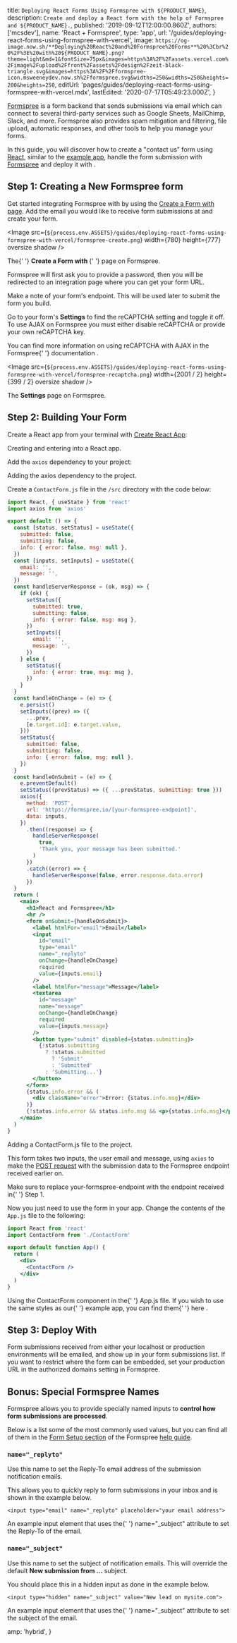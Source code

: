 
  title: `Deploying React Forms Using Formspree with ${PRODUCT_NAME}`,
  description: `Create and deploy a React form with the help of Formspree and ${PRODUCT_NAME}.`,
  published: '2019-09-12T12:00:00.860Z',
  authors: ['mcsdev'],
  name: 'React + Formspree',
  type: 'app',
  url: '/guides/deploying-react-forms-using-formspree-with-vercel',
  image: `https://og-image.now.sh/**Deploying%20React%20and%20Formspree%20Forms**%20%3Cbr%20%2F%3E%20with%20${PRODUCT_NAME}.png?theme=light&md=1&fontSize=75px&images=https%3A%2F%2Fassets.vercel.com%2Fimage%2Fupload%2Ffront%2Fassets%2Fdesign%2Fzeit-black-triangle.svg&images=https%3A%2F%2Fformspree-icon.msweeneydev.now.sh%2Fformspree.svg&widths=250&widths=250&heights=200&heights=250`,
  editUrl: 'pages/guides/deploying-react-forms-using-formspree-with-vercel.mdx',
  lastEdited: '2020-07-17T05:49:23.000Z',
}

[Formspree](https://formspree.io/) is a form backend that sends submissions via email which can connect to several third-party services such as Google Sheets, MailChimp, Slack, and more. Formspree also provides spam mitigation and filtering, file upload, automatic responses, and other tools to help you manage your forms.

In this guide, you will discover how to create a "contact us" form using [React](https://reactjs.org/), similar to the [example app](https://react-formspree.now-examples.now.sh/), handle the form submission with [Formspree](https://formspree.io/) and deploy it with <ProductName />.

## Step 1: Creating a New Formspree form

Get started integrating Formspree with <ProductName /> by using the [Create a Form with <ProductName /> page](https://formspree.io/create/zeit). Add the email you would like to receive form submissions at and create your form.

<Image
  src={`${process.env.ASSETS}/guides/deploying-react-forms-using-formspree-with-vercel/formspree-create.png`}
  width={780}
  height={777}
  oversize
  shadow
/>
<Caption>
  The{' '}
  <b>
    Create a Form with <ProductName />
  </b>{' '}
  page on Formspree.
</Caption>

Formspree will first ask you to provide a password, then you will be redirected to an integration page where you can get your form URL.

Make a note of your form's endpoint. This will be used later to submit the form you build.

Go to your form's **Settings** to find the reCAPTCHA setting and toggle it off. To use AJAX on Formspree you must either disable reCAPTCHA or provide your own reCAPTCHA key.

<Note>
  You can find more information on using reCAPTCHA with AJAX in the Formspree{' '}
  <Link href="https://help.formspree.io/hc/en-us/articles/360022811154-Adding-a-custom-reCAPTCHA-key">
    documentation
  </Link>
  .
</Note>

<Image
  src={`${process.env.ASSETS}/guides/deploying-react-forms-using-formspree-with-vercel/formspree-recaptcha.png`}
  width={2001 / 2}
  height={399 / 2}
  oversize
  shadow
/>
<Caption>
  The <b>Settings</b> page on Formspree.
</Caption>

## Step 2: Building Your Form

Create a React app from your terminal with [Create React App](https://reactjs.org/docs/create-a-new-react-app.html):

<Snippet
  width="100%"
  dark
  text="npm init react-app my-formspree-app && cd my-formspree-app"
/>
<Caption>Creating and entering into a React app.</Caption>

Add the `axios` dependency to your project:

<Snippet width="100%" dark text="npm install axios" />
<Caption>
  Adding the <InlineCode>axios</InlineCode> dependency to the project.
</Caption>

Create a `ContactForm.js` file in the `/src` directory with the code below:

```jsx
import React, { useState } from 'react'
import axios from 'axios'

export default () => {
  const [status, setStatus] = useState({
    submitted: false,
    submitting: false,
    info: { error: false, msg: null },
  })
  const [inputs, setInputs] = useState({
    email: '',
    message: '',
  })
  const handleServerResponse = (ok, msg) => {
    if (ok) {
      setStatus({
        submitted: true,
        submitting: false,
        info: { error: false, msg: msg },
      })
      setInputs({
        email: '',
        message: '',
      })
    } else {
      setStatus({
        info: { error: true, msg: msg },
      })
    }
  }
  const handleOnChange = (e) => {
    e.persist()
    setInputs((prev) => ({
      ...prev,
      [e.target.id]: e.target.value,
    }))
    setStatus({
      submitted: false,
      submitting: false,
      info: { error: false, msg: null },
    })
  }
  const handleOnSubmit = (e) => {
    e.preventDefault()
    setStatus((prevStatus) => ({ ...prevStatus, submitting: true }))
    axios({
      method: 'POST',
      url: 'https://formspree.io/[your-formspree-endpoint]',
      data: inputs,
    })
      .then((response) => {
        handleServerResponse(
          true,
          'Thank you, your message has been submitted.'
        )
      })
      .catch((error) => {
        handleServerResponse(false, error.response.data.error)
      })
  }
  return (
    <main>
      <h1>React and Formspree</h1>
      <hr />
      <form onSubmit={handleOnSubmit}>
        <label htmlFor="email">Email</label>
        <input
          id="email"
          type="email"
          name="_replyto"
          onChange={handleOnChange}
          required
          value={inputs.email}
        />
        <label htmlFor="message">Message</label>
        <textarea
          id="message"
          name="message"
          onChange={handleOnChange}
          required
          value={inputs.message}
        />
        <button type="submit" disabled={status.submitting}>
          {!status.submitting
            ? !status.submitted
              ? 'Submit'
              : 'Submitted'
            : 'Submitting...'}
        </button>
      </form>
      {status.info.error && (
        <div className="error">Error: {status.info.msg}</div>
      )}
      {!status.info.error && status.info.msg && <p>{status.info.msg}</p>}
    </main>
  )
}
```

<Caption>
  Adding a <InlineCode>ContactForm.js</InlineCode> file to the project.
</Caption>

This form takes two inputs, the user email and message, using `axios` to make the [POST request](https://developer.mozilla.org/en-US/docs/Web/HTTP/Methods/POST) with the submission data to the Formspree endpoint received earlier on.

<Note>
  Make sure to replace <InlineCode>your-formspree-endpoint</InlineCode> with the
  endpoint received in{' '}
  <Link href="#step-1:-creating-a-new-formspree-form">Step 1</Link>.
</Note>

Now you just need to use the form in your app. Change the contents of the `App.js` file to the following:

```jsx
import React from 'react'
import ContactForm from './ContactForm'

export default function App() {
  return (
    <div>
      <ContactForm />
    </div>
  )
}
```

<Caption>
  Using the <InlineCode>ContactForm</InlineCode> component in the{' '}
  <InlineCode>App.js</InlineCode> file.
</Caption>

<Note>
  If you wish to use the same styles as our{' '}
  <Link href="https://react-formspree.now-examples.now.sh/">example app</Link>,
  you can find them{' '}
  <Link href="https://react-formspree.now-examples.now.sh/styles/index.css">
    here
  </Link>
  .
</Note>

## Step 3: Deploy With <NameWrapper name={PRODUCT_NAME} />

<DeploySection meta={meta} />

Form submissions received from either your localhost or production environments will be emailed, and show up in your form submissions list. If you want to restrict where the form can be embedded, set your production URL in the authorized domains setting in Formspree.

## Bonus: Special Formspree Names

Formspree allows you to provide specially named inputs to **control how form submissions are processed**.

Below is a list some of the most commonly used values, but you can find all of them in the [Form Setup section](https://help.formspree.io/hc/en-us/sections/115002389908-Form-setup) of the Formspree [help guide](https://help.formspree.io/hc/en-us).

### `name="_replyto"`

Use this name to set the Reply-To email address of the submission notification emails.

This allows you to quickly reply to form submissions in your inbox and is shown in the example below.

```
<input type="email" name="_replyto" placeholder="your email address">
```

<Caption>
  An example <InlineCode>input</InlineCode> element that uses the{' '}
  <InlineCode>name="_subject"</InlineCode> attribute to set the Reply-To of the
  email.
</Caption>

### `name="_subject"`

Use this name to set the subject of notification emails. This will override the default **New submission from …** subject.

<Note type="warning">
  You should place this in a hidden input as done in the example below.
</Note>

```
<input type="hidden" name="_subject" value="New lead on mysite.com">
```

<Caption>
  An example <InlineCode>input</InlineCode> element that uses the{' '}
  <InlineCode>name="_subject"</InlineCode> attribute to set the subject of the
  email.
</Caption>


  amp: 'hybrid',
}
